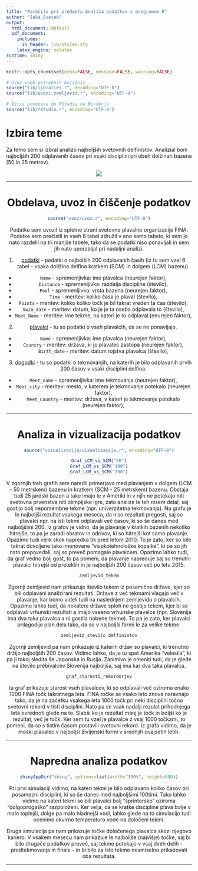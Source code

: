 ```yaml
---
title: "Poročilo pri predmetu Analiza podatkov s programom R"
author: "Jaka Svetek"
output:
  html_document: default
  pdf_document:
    includes:
      in_header: lib/styles.sty
    latex_engine: xelatex
runtime: shiny
---
```


```r
knitr::opts_chunk$set(echo=FALSE, message=FALSE, warning=FALSE)

# Uvoz vseh potrebnih knjižnic
source("lib/libraries.r", encoding="UTF-8")
source("lib/uvozi.zemljevid.r", encoding="UTF-8")
```

```r
# Izris povezave do RStudia na Binderju
source("lib/rstudio.r", encoding="UTF-8")
```

# Izbira teme

Za temo sem si izbral analizo najboljših svetovnih delfinistov. Analizial bom najboljših 200 odplavanih časov pri vsaki disciplini pri obeh dolžinah bazena (50 in 25 metrov).

<center>
![](slike/MichaelPhelps.jpg)

***

# Obdelava, uvoz in čiščenje podatkov

```r
source("uvoz/uvoz.r", encoding="UTF-8")
```

Podatke sem uvozil iz spletne strani svetovne plavalne organizacije FINA. Podatke sem prečistil in vseh 6 tabel združil v eno samo tabelo, ki sem jo nato razdelil na tri manjše tabele, tako da se podatki niso ponavljali in sem jih nato uporabljal pri nadaljni analizi.

1. [podatki](http://www.fina.org/fina-rankings/filter/overall-rankings) - podatki o najbolših 200 odplavanih časih (iz tu sem vzel 6 tabel - vsaka dollžina delfina kratkem (SCM) in dolgem (LCM) bazenu).
  - `Name` - spremenljivka: ime plavalca (neurejen faktor),
  - `Distance` - spremenljivka: razdalja discipline (število),
  - `Pool` - spremenljivka: vrsta bazena (neurejen faktor),
  - `Time` - meritev: koliko časa je plaval (število),
  - `Points` - meritev: koliko koliko točk je bil takrat vreden ta čas (število),
  - `Swim_date` - meritev: datum, ko je je ta oseba odplavala to (število),
  - `Meet_Name` - meritev: ime tekme, na kateri je to odplaval (neurejen faktor),

2. [plavalci](http://www.fina.org/fina-rankings/filter/overall-rankings) - tu so podatki o vseh plavalcih, da se ne ponavljajo.
  - `Name` - spremenljivka: ime plavalca (neurejen faktor),
  - `Country` - meritev: država, ki jo plavalec zastopa (neurejen faktor),
  - `Birth_date` - meritev: datum rojstva plavalca (število),
  
3. [dogodki](http://www.fina.org/fina-rankings/filter/overall-rankings) - tu so podatki o tekmovanjih, na katerih je  bilo odplavanih prvih 200 časov v vsaki disciplini delfina.
  - `Meet_name` - spremenljivka: ime tekmovanja (neurejen faktor),
  - `Meet_city` - meritev: mesto, v katerem je tekmovanje potekalo (neurejen faktor),
  - `Meet_Country` - meritev: država, v kateri je tekmovanje potekalo (neurejen faktor),


***

# Analiza in vizualizacija podatkov

```r
source("vizualizacija/vizualizacija.r", encoding="UTF-8")
```

```r
Graf_LCM_vs_SCM("50")
Graf_LCM_vs_SCM("100")
Graf_LCM_vs_SCM("200")
```
V zgornjih treh grafih sem naredil primerjavo med plavanjem v dolgem (LCM - 50 metrskem) bazenu in kratkem (SCM - 25 metrskem) bazenu. Obstaja tudi 25 jardski bazen a take imajo le v Ameriki in v njih ne potekajo niti svetovna prvenstva niti olimpijske igre, zato analize le teh nisem delal, saj gostijo bolj nepomembne tekme (npr. univerzitetna tekmovanja). Na grafu je le najboljši rezultat vsakega meseca, da niso rezultati pregosti, saj so plavalci npr. na isti tekmi odplavali več časov, ki so še danes med najboljšimi 200. Iz grafov je vidno, da je plavanje v kratkih bazenih nekoliko hitrejše, to pa je zaradi obratov in odrivov, ki so hitrejši kot samo plavanje. Opazimo tudi velik skok napredka tik pred letom 2010. To je zato, ker so bile takrat dovoljene tako imenovane "visokotehnološke kopalke", ki pa so jih nato prepovedali, saj so preveč pomagale plavalcem. Opazimo lahko tudi, da graf vedno bolj gost, to pa pomeni, da plavanje napreduje saj so trenutni plavalci hitrejši od preteklih in je najboljših 200 časov več po letu 2015.

```r
zemljevid_tekem
```
Zgornji zemljevid nam prikazuje število tekem iz posamične države, kjer so bili odplavani analizirani rezultati. Države z več tekmami vlagajo več v plavanje, kar bomo videli tudi na naslednjem zemljevidu o plavalcih. Opazimo lahko tudi, da nekatere države sploh ne gostijo tekem, kjer bi se odplavali vrhunski rezultati a imajo vseeno vrhunske plavalce (npr. Slovenija ima dva taka plavalca a ni gostila nobene tekme). To pa je zato, ker plavalci prilagodijo plan dela tako, da so v najboljši formi le za velike tekme.

```r
zemljevid_stevilo_delfinistov
```
Zgornji zemljevid pa nam prikazuje iz katerih držav so plavalci, ki trenutno držijo najboljših 200 časov. Vidimo lahko, da je tu spet Amerika "velesila", ki pa ji takoj sledita še Japonska in Rusija. Zanimivo je omeniti tudi, da je glede na število prebivalcev Slovenija najboljša, saj ima kar dva taka plavalca.

```r
graf_starosti_rekorderjev
```
ta graf prikazuje starost vseh plavalcev, ki so odplavali več oziroma enako 1000 FINA točk takratnega leta. FINA točke se vsako leto znova naravnajo tako, da je na začetku vsakega leta 1000 točk pri neki disciplini točno svetovni rekord v tisti disciplini. Nato pa se vsak nadalji rezulat prihodnjega leta ovrednoti glede na to. Slabši ko je rezultat manj je točk in boljši ko je rezultat, več je točk. Ker sem tu vzel je plavalce z vsaj 1000 točkami, to pomeni, da so s tistim časom postavili svetovni rekord. Iz grafa vidimo, da je moški plavalec v najboljši življenski formi v srednjih dvajsetih letih.


***

# Napredna analiza podatkov

```r
shinyAppDir("shiny", options=list(width="100%", height=600))
```
Pri prvi simulaciji vidimo, na kateri tekmi je bilo odplavano koliko časov pri posamezni disciplini, ki so še danes med najboljšimi 100timi. Tako lahko vidimo na kateri tekmi so bili plavalci bolj "šprintersko" oziroma "dolgoprogaško" razpoloženi. Ker velja, da se kratke discipline plava bolje v malo toplejši, dolge pa malo hladnejši vodi, lahko glede na to simulacijo tudi ocenimo okvirno temperaturo vode na določeni tekmi.

Druga simulacija pa nam prikazuje točke določenega plavalca skozi njegovo kariero. V vsakem mesecu nam prikazuje le najboljše (najvišje) točke, saj bi bilo drugače podatkov preveč, saj tekme potekajo v vsaj dveh delih - predtekmovanja in finale -  in bi bilo za isto tekmo nesmiselno prikazovati oba rezultata.



***
